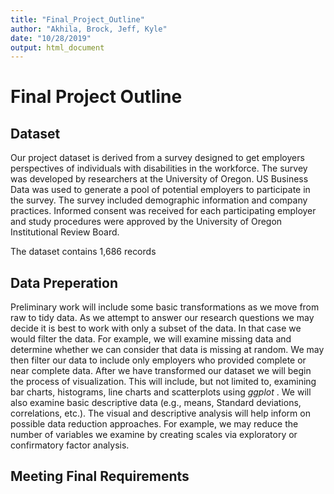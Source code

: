 ---
title: "Final_Project_Outline"
author: "Akhila, Brock, Jeff, Kyle"
date: "10/28/2019"
output: html_document
---



                

# Final Project Outline

## Dataset

Our project dataset is derived from a survey designed to get employers perspectives of individuals with disabilities in the workforce. The survey was developed by researchers at the University of Oregon. US Business Data was used to generate a pool of potential employers to participate in the survey. The survey included demographic information and company practices. Informed consent was received for each participating employer and study procedures were approved by the University of Oregon Institutional Review Board.

The dataset contains 1,686 records

## Data Preperation

Preliminary work will include some basic transformations as we move from raw to tidy data. As we attempt to answer our research questions we may decide it is best to work with only a subset of the data. In that case we would filter the data. For example, we will examine missing data and determine whether we can consider that data is missing at random. We may then filter our data to include only employers who provided complete or near complete data. 
After we have transformed our dataset we will begin the process of visualization. This will include, but not limited to, examining bar charts, histograms, line charts and scatterplots using _ggplot_ . We will also examine basic descriptive data (e.g., means, Standard deviations, correlations, etc.). The visual and descriptive analysis will help inform on possible data reduction approaches. For example, we may reduce the number of variables we examine by creating scales via exploratory or confirmatory factor analysis. 

## Meeting Final Requirements



